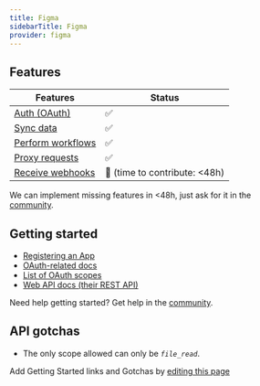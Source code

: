 ```yaml
---
title: Figma
sidebarTitle: Figma
provider: figma
---
```



<Overview />


## Features

| Features | Status |
| - | - |
| [Auth (OAuth)](/guides/getting-started/authorize-an-api-from-your-app) | ✅ |
| [Sync data](/guides/getting-started/read-from-an-api) | ✅ |
| [Perform workflows](/guides/getting-started/write-to-an-api) | ✅ |
| [Proxy requests](/guides/proxy-requests-to-an-api) | ✅ |
| [Receive webhooks](/guides/receive-webhooks-from-an-api) | 🚫 (time to contribute: &lt;48h) |

<Tip>We can implement missing features in &lt;48h, just ask for it in the [community](https://nango.dev/slack).</Tip>

## Getting started

-   [Registering an App](https://www.figma.com/developers/api#authentication:~:text=OAuth%202%20Token.-,Register%20an%20Application,-Registering%20an%20app)
-   [OAuth-related docs](https://www.figma.com/developers/api#authentication)
-   [List of OAuth scopes](https://www.figma.com/developers/api#authentication:~:text=to%20your%20app.-,scope,-Currently%20this%20value)
-   [Web API docs (their REST API)](https://www.figma.com/developers/api)

<Tip>Need help getting started? Get help in the [community](https://nango.dev/slack).</Tip>

## API gotchas

-   The only scope allowed can only be _`file_read`_.

<Note>Add Getting Started links and Gotchas by [editing this page](https://github.com/nangohq/nango/tree/master/docs-v2/integrations/all/figma.mdx)</Note>
